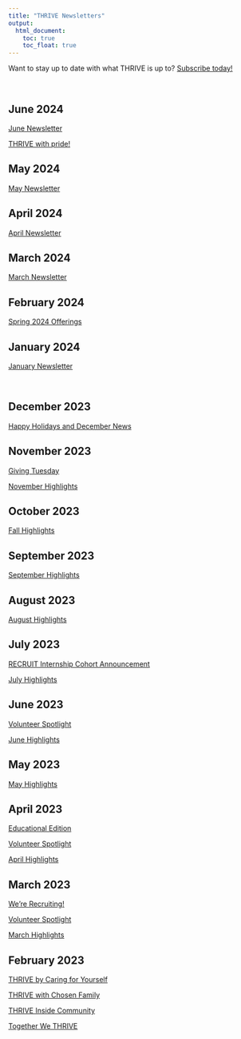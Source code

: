 ```yaml
---
title: "THRIVE Newsletters"
output:
  html_document:
    toc: true
    toc_float: true
---
```


Want to stay up to date with what THRIVE is up to? [Subscribe today!](https://mailchi.mp/71ebc44f2d34/together-we-thrive)

<br>

## June 2024

[June Newsletter](https://us21.campaign-archive.com/?u=a02f1aa6167215ff212747d0b&id=cc8a20802f)

[THRIVE with pride!](https://us21.campaign-archive.com/?u=a02f1aa6167215ff212747d0b&id=6bae1bc436)

## May 2024

[May Newsletter](https://us21.campaign-archive.com/?u=a02f1aa6167215ff212747d0b&id=0d69dcb8c5)

## April 2024

[April Newsletter](https://us21.campaign-archive.com/?u=a02f1aa6167215ff212747d0b&id=9abf888004)

## March 2024 

[March Newsletter](https://us21.campaign-archive.com/?u=a02f1aa6167215ff212747d0b&id=d55bf37474)

## February 2024

[Spring 2024 Offerings](https://mailchi.mp/c4359c814fdd/happy-holidays-and-december-news-12679007)

## January 2024

[January Newsletter](https://mailchi.mp/a09e177c2411/happy-holidays-and-december-news-12673241)

<br>

## December 2023

[Happy Holidays and December News](https://us21.campaign-archive.com/?u=a55dc7a557c8e1c98ba1d9d54&id=68a73a3faf)

## November 2023

[Giving Tuesday](https://us21.campaign-archive.com/?u=a55dc7a557c8e1c98ba1d9d54&id=ad68b00120)

[November Highlights](https://mailchi.mp/97bbbe2ee437/together-we-thrive-12660470)

## October 2023

[Fall Highlights](https://mailchi.mp/5eef3dc1d32d/together-we-thrive-12655784)

## September 2023

[September Highlights](https://us21.campaign-archive.com/?u=a55dc7a557c8e1c98ba1d9d54&id=51389f3b68)

## August 2023

[August Highlights](https://us21.campaign-archive.com/?u=a55dc7a557c8e1c98ba1d9d54&id=24c1553b43)

## July 2023

[RECRUIT Internship Cohort Announcement](https://mailchi.mp/02f26553c8de/together-we-thrive-12615457)

[July Highlights](https://us21.campaign-archive.com/?u=a55dc7a557c8e1c98ba1d9d54&id=4c8d601473)

## June 2023

[Volunteer Spotlight](https://us21.campaign-archive.com/?u=a55dc7a557c8e1c98ba1d9d54&id=0654171331)

[June Highlights](https://us21.campaign-archive.com/?u=a55dc7a557c8e1c98ba1d9d54&id=5a5b155e7c)

## May 2023

[May Highlights](https://us21.campaign-archive.com/?u=a55dc7a557c8e1c98ba1d9d54&id=ba08a2f517)

## April 2023

[Educational Edition](https://mailchi.mp/cc6a598c646b/together-we-thrive-476506)

[Volunteer Spotlight](https://us21.campaign-archive.com/?u=a55dc7a557c8e1c98ba1d9d54&id=1ae41fa44f)

[April Highlights](https://us21.campaign-archive.com/?u=a55dc7a557c8e1c98ba1d9d54&id=fa76602317)

## March 2023

[We're Recruiting!](https://us21.campaign-archive.com/?u=a55dc7a557c8e1c98ba1d9d54&id=bebea2e3f0)

[Volunteer Spotlight](https://us21.campaign-archive.com/?u=a55dc7a557c8e1c98ba1d9d54&id=8c366172c0)

[March Highlights](https://us21.campaign-archive.com/?u=a55dc7a557c8e1c98ba1d9d54&id=5dd3c3ab32)

## February 2023

[THRIVE by Caring for Yourself](https://us21.campaign-archive.com/?u=a55dc7a557c8e1c98ba1d9d54&id=c09d6f7a5a)

[THRIVE with Chosen Family](https://us21.campaign-archive.com/?u=a55dc7a557c8e1c98ba1d9d54&id=e51a4b2853)

[THRIVE Inside Community](https://us21.campaign-archive.com/?u=a55dc7a557c8e1c98ba1d9d54&id=018180bf1b)

[Together We THRIVE](https://us21.campaign-archive.com/?u=a55dc7a557c8e1c98ba1d9d54&id=0ce84c6558)

